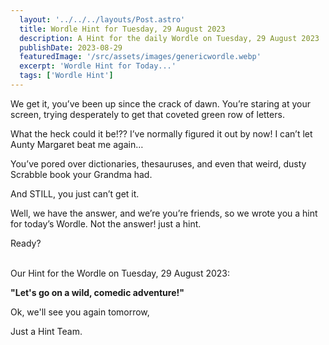 ```yaml
---
  layout: '../../../layouts/Post.astro'
  title: Wordle Hint for Tuesday, 29 August 2023
  description: A Hint for the daily Wordle on Tuesday, 29 August 2023
  publishDate: 2023-08-29
  featuredImage: '/src/assets/images/genericwordle.webp'
  excerpt: 'Wordle Hint for Today...'
  tags: ['Wordle Hint']
---
```


  We get it, you’ve been up since the crack of dawn. You’re staring at your screen, trying desperately to get that coveted green row of letters. 

  What the heck could it be!??
  I’ve normally figured it out by now!
  I can’t let Aunty Margaret beat me again… 

  You’ve pored over dictionaries, thesauruses, and even that weird, dusty Scrabble book your Grandma had.

  And STILL, you just can’t get it. 

  Well, we have the answer, and we’re you’re friends, so we wrote you a hint for today’s Wordle.
  Not the answer! just a hint. 

  Ready?<br /><br />

  Our Hint for the Wordle on Tuesday, 29 August 2023:

  **"Let's go on a wild, comedic adventure!"**

  Ok, we'll see you again tomorrow, 

  Just a Hint Team.
  